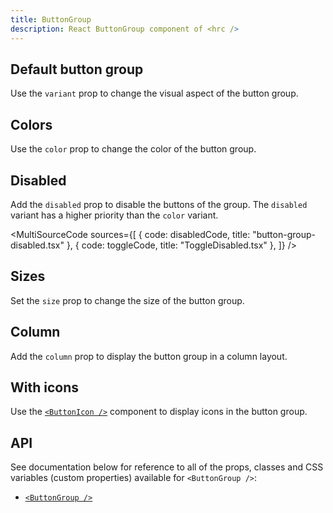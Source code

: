 ```yaml
---
title: ButtonGroup
description: React ButtonGroup component of <hrc />
---
```



## Default button group

Use the `variant` prop to change the visual aspect of the button group.

<Demo layout="grid" className="responsive-group with-last-centered">
  <Demos.ButtonGroupDefault />
</Demo>

<SourceCode code={defaultCode} title="button-group-default.tsx" />

## Colors

Use the `color` prop to change the color of the button group.

<Demo layout="grid" className="responsive-group with-inner-grid">
  <Demos.ButtonGroupColors />
</Demo>

<SourceCode code={colorsCode} title="button-group-colors.tsx" />

## Disabled

Add the `disabled` prop to disable the buttons of the group. The `disabled`
variant has a higher priority than the `color` variant.

<Demo layout="grid" className="responsive-group with-toggle">
  <Demos.ButtonGroupDisabled client:load />
</Demo>

<MultiSourceCode sources={[
  { code: disabledCode, title: "button-group-disabled.tsx" },
  { code: toggleCode, title: "ToggleDisabled.tsx" },
]} />

## Sizes

Set the `size` prop to change the size of the button group.

<Demo>
  <Demos.ButtonGroupSizes />
</Demo>

<SourceCode code={sizesCode} title="button-group-sizes.tsx" />

## Column

Add the `column` prop to display the button group in a column layout.

<Demo layout="grid" className="responsive-group with-inner-flex">
  <Demos.ButtonGroupColumn />
</Demo>

<SourceCode code={columnCode} title="button-group-column.tsx" />

## With icons

Use the [`<ButtonIcon />`](../button-icon)  component to display icons in the
button group.

<Demo layout="grid" className="responsive-group with-last-centered">
  <Demos.ButtonGroupWithIcons />
</Demo>

<SourceCode code={iconsCode} title="button-group-with-icons.tsx" />

## API

See documentation below for reference to all of the props, classes and CSS
variables (custom properties) available for `<ButtonGroup />`:

- [`<ButtonGroup />`](/hrc/api/button-group)
